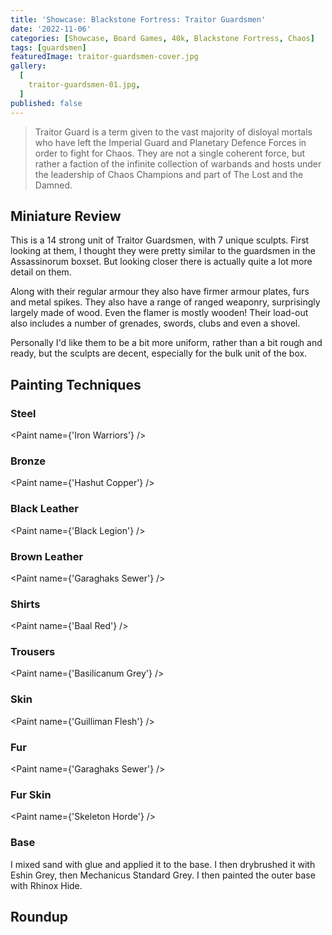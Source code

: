 ```yaml
---
title: 'Showcase: Blackstone Fortress: Traitor Guardsmen'
date: '2022-11-06'
categories: [Showcase, Board Games, 40k, Blackstone Fortress, Chaos]
tags: [guardsmen]
featuredImage: traitor-guardsmen-cover.jpg
gallery:
  [
    traitor-guardsmen-01.jpg,
  ]
published: false
---
```


> Traitor Guard is a term given to the vast majority of disloyal mortals who have left the Imperial Guard and
> Planetary Defence Forces in order to fight for Chaos. They are not a single coherent force, but rather a faction of
> the infinite collection of warbands and hosts under the leadership of Chaos Champions and part of
> The Lost and the Damned.

## Miniature Review

This is a 14 strong unit of Traitor Guardsmen, with 7 unique sculpts. First looking at them, I thought they were pretty
similar to the guardsmen in the Assassinorum boxset. But looking closer there is actually quite a lot more detail on
them.

Along with their regular armour they also have firmer armour plates, furs and metal spikes. They also have a range of
ranged weaponry, surprisingly largely made of wood. Even the flamer is mostly wooden! Their load-out also includes a
number of grenades, swords, clubs and even a shovel.

Personally I'd like them to be a bit more uniform, rather than a bit rough and ready, but the sculpts are decent,
especially for the bulk unit of the box.

## Painting Techniques

### Steel
<Paint name={'Iron Warriors'} />

### Bronze
<Paint name={'Hashut Copper'} />

### Black Leather
<Paint name={'Black Legion'} />

### Brown Leather
<Paint name={'Garaghaks Sewer'} />

### Shirts
<Paint name={'Baal Red'} />

### Trousers
<Paint name={'Basilicanum Grey'} />

### Skin
<Paint name={'Guilliman Flesh'} />

### Fur
<Paint name={'Garaghaks Sewer'} />

### Fur Skin
<Paint name={'Skeleton Horde'} />

### Base

I mixed sand with glue and applied it to the base. I then drybrushed it with Eshin Grey, then Mechanicus Standard Grey.
I then painted the outer base with Rhinox Hide.

## Roundup

